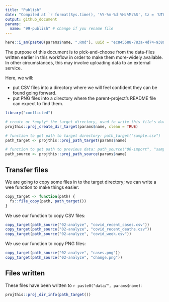 ```yaml
---
title: "Publish"
date: "Compiled at `r format(Sys.time(), '%Y-%m-%d %H:%M:%S', tz = 'UTC')` UTC"
output: github_document
params:
  name: "99-publish" # change if you rename file
---
```


```r
here::i_am(paste0(params$name, ".Rmd"), uuid = "ec845588-783a-4d74-9389-81c54875c3c3")
```

The purpose of this document is to pick-and-choose from the data-files written earlier in this workflow in order to make them more-widely available.
In other circumstances, this may involve uploading data to an external service. 

Here, we will:

- put CSV files into a directory where we will feel confident they can be found going forward.
- put PNG files into a directory where the parent-project's README file can expect to find them.

```r
library("conflicted")
```

```r
# create or *empty* the target directory, used to write this file's data: 
projthis::proj_create_dir_target(params$name, clean = TRUE)

# function to get path to target directory: path_target("sample.csv")
path_target <- projthis::proj_path_target(params$name)

# function to get path to previous data: path_source("00-import", "sample.csv")
path_source <- projthis::proj_path_source(params$name)
```

## Transfer files

We are going to copy some files in to the target directory; we can write a wee function to make things easier:

```r
copy_target <- function(path) {
  fs::file_copy(path, path_target())
}
```

We use our function to copy CSV files:

```r
copy_target(path_source("02-analyze", "covid_recent_cases.csv"))
copy_target(path_source("02-analyze", "covid_recent_deaths.csv"))
copy_target(path_source("02-analyze", "covid_week.csv"))
```


We use our function to copy PNG files:

```r
copy_target(path_source("02-analyze", "cases.png"))
copy_target(path_source("02-analyze", "change.png"))
```

## Files written

These files have been written to ```r paste0("data/", params$name)```:

```r
projthis::proj_dir_info(path_target())
```

